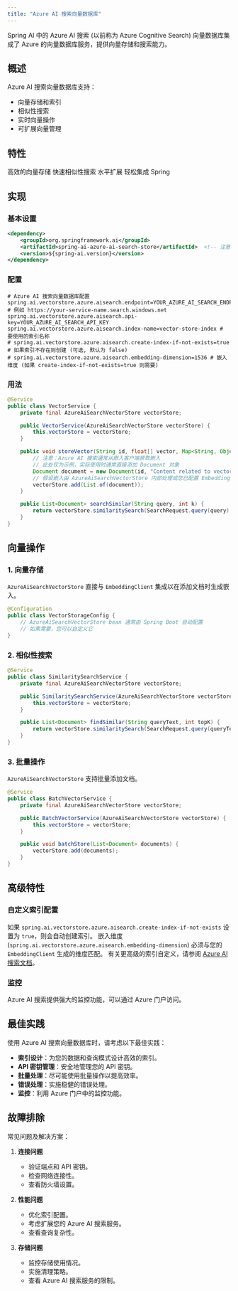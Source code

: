 ```yaml
---
title: "Azure AI 搜索向量数据库"
---
```


Spring AI 中的 Azure AI 搜索 (以前称为 Azure Cognitive Search) 向量数据库集成了 Azure 的向量数据库服务，提供向量存储和搜索能力。

## 概述

Azure AI 搜索向量数据库支持：
- 向量存储和索引
- 相似性搜索
- 实时向量操作
- 可扩展向量管理

## 特性

<CardGroup cols={2}>
  <Card title="向量存储" icon="database">
    高效的向量存储
  </Card>
  <Card title="相似性搜索" icon="magnifying-glass">
    快速相似性搜索
  </Card>
  <Card title="可扩展性" icon="arrows-up-down-left-right">
    水平扩展
  </Card>
  <Card title="集成" icon="plug">
    轻松集成 Spring
  </Card>
</CardGroup>

## 实现

### 基本设置

```xml
<dependency>
    <groupId>org.springframework.ai</groupId>
    <artifactId>spring-ai-azure-ai-search-store</artifactId>  <!-- 注意 artifactId 更新 -->
    <version>${spring-ai.version}</version>
</dependency>
```

### 配置

```properties
# Azure AI 搜索向量数据库配置
spring.ai.vectorstore.azure.aisearch.endpoint=YOUR_AZURE_AI_SEARCH_ENDPOINT # 例如 https://your-service-name.search.windows.net
spring.ai.vectorstore.azure.aisearch.api-key=YOUR_AZURE_AI_SEARCH_API_KEY
spring.ai.vectorstore.azure.aisearch.index-name=vector-store-index # 要使用的索引名称
# spring.ai.vectorstore.azure.aisearch.create-index-if-not-exists=true # 如果索引不存在则创建 (可选, 默认为 false)
# spring.ai.vectorstore.azure.aisearch.embedding-dimension=1536 # 嵌入维度 (如果 create-index-if-not-exists=true 则需要)
```

### 用法

```java
@Service
public class VectorService {
    private final AzureAiSearchVectorStore vectorStore;

    public VectorService(AzureAiSearchVectorStore vectorStore) {
        this.vectorStore = vectorStore;
    }

    public void storeVector(String id, float[] vector, Map<String, Object> metadata) {
        // 注意：Azure AI 搜索通常从嵌入客户端获取嵌入
        // 此处仅为示例，实际使用时通常直接添加 Document 对象
        Document document = new Document(id, "Content related to vector", metadata);
        // 假设嵌入由 AzureAiSearchVectorStore 内部处理或您已配置 EmbeddingClient
        vectorStore.add(List.of(document));
    }

    public List<Document> searchSimilar(String query, int k) {
        return vectorStore.similaritySearch(SearchRequest.query(query).withTopK(k));
    }
}
```

## 向量操作

### 1. 向量存储

`AzureAiSearchVectorStore` 直接与 `EmbeddingClient` 集成以在添加文档时生成嵌入。

```java
@Configuration
public class VectorStorageConfig {
    // AzureAiSearchVectorStore bean 通常由 Spring Boot 自动配置
    // 如果需要，您可以自定义它
}
```

### 2. 相似性搜索

```java
@Service
public class SimilaritySearchService {
    private final AzureAiSearchVectorStore vectorStore;

    public SimilaritySearchService(AzureAiSearchVectorStore vectorStore) {
        this.vectorStore = vectorStore;
    }

    public List<Document> findSimilar(String queryText, int topK) {
        return vectorStore.similaritySearch(SearchRequest.query(queryText).withTopK(topK));
    }
}
```

### 3. 批量操作

`AzureAiSearchVectorStore` 支持批量添加文档。

```java
@Service
public class BatchVectorService {
    private final AzureAiSearchVectorStore vectorStore;

    public BatchVectorService(AzureAiSearchVectorStore vectorStore) {
        this.vectorStore = vectorStore;
    }

    public void batchStore(List<Document> documents) {
        vectorStore.add(documents);
    }
}
```

## 高级特性

### 自定义索引配置

如果 `spring.ai.vectorstore.azure.aisearch.create-index-if-not-exists` 设置为 `true`，则会自动创建索引。
嵌入维度 (`spring.ai.vectorstore.azure.aisearch.embedding-dimension`) 必须与您的 `EmbeddingClient` 生成的维度匹配。
有关更高级的索引自定义，请参阅 [Azure AI 搜索文档](https://docs.microsoft.com/azure/search/search-what-is-azure-search)。

### 监控

Azure AI 搜索提供强大的监控功能，可以通过 Azure 门户访问。

## 最佳实践

<Note>
使用 Azure AI 搜索向量数据库时，请考虑以下最佳实践：
</Note>

- **索引设计**：为您的数据和查询模式设计高效的索引。
- **API 密钥管理**：安全地管理您的 API 密钥。
- **批量处理**：尽可能使用批量操作以提高效率。
- **错误处理**：实施稳健的错误处理。
- **监控**：利用 Azure 门户中的监控功能。

## 故障排除

常见问题及解决方案：

1. **连接问题**
   - 验证端点和 API 密钥。
   - 检查网络连接性。
   - 查看防火墙设置。

2. **性能问题**
   - 优化索引配置。
   - 考虑扩展您的 Azure AI 搜索服务。
   - 查看查询复杂性。

3. **存储问题**
   - 监控存储使用情况。
   - 实施清理策略。
   - 查看 Azure AI 搜索服务的限制。 